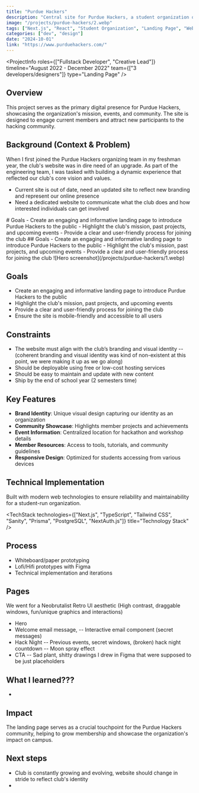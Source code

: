 ```yaml
---
title: "Purdue Hackers"
description: "Central site for Purdue Hackers, a student organization of more than 1000 members who build & ship kick-ass creative projects."
image: "/projects/purdue-hackers/2.webp"
tags: ["Next.js", "React", "Student Organization", "Landing Page", "Web Development"]
categories: ["dev", "design"]
date: "2024-10-01"
link: "https://www.purduehackers.com/"
---
```


<ProjectInfo 
    roles={["Fullstack Developer", "Creative Lead"]} 
    timeline="August 2022 - December 2022"
    team={["3 developers/designers"]}
    type="Landing Page"
/>

## Overview

This project serves as the primary digital presence for Purdue Hackers, showcasing the organization's mission, events, and community. The site is designed to engage current members and attract new participants to the hacking community.

## Background (Context & Problem)
When I first joined the Purdue Hackers organizing team in my freshman year, the club's website was in dire need of an upgrade.
As part of the engineering team, I was tasked with building a dynamic experience that reflected our club's core vision and values. 

- Current site is out of date, need an updated site to reflect new branding and represent our online presence
- Need a dedicated website to communicate what the club does and how interested individuals can get involved

<SplitSection>
  <SplitLeft>
    # Goals
  </SplitLeft>
  <SplitRight>
    - Create an engaging and informative landing page to introduce Purdue Hackers to the public
    - Highlight the club's mission, past projects, and upcoming events
    - Provide a clear and user-friendly process for joining the club
  </SplitRight>
</SplitSection>

<SplitSection>
  <SplitLeft>
    ## Goals
    - Create an engaging and informative landing page to introduce Purdue Hackers to the public
    - Highlight the club's mission, past projects, and upcoming events
    - Provide a clear and user-friendly process for joining the club
  </SplitLeft>
  <SplitRight>
    ![Hero screenshot](/projects/purdue-hackers/1.webp)
  </SplitRight>
</SplitSection>

## Goals
- Create an engaging and informative landing page to introduce Purdue Hackers to the public
- Highlight the club's mission, past projects, and upcoming events
- Provide a clear and user-friendly process for joining the club
- Ensure the site is mobile-friendly and accessible to all users

## Constraints
- The website must align with the club’s branding and visual identity
-- (coherent branding and visual identity was kind of non-existent at this point, we were making it up as we go along)
- Should be deployable using free or low-cost hosting services
- Should be easy to maintain and update with new content
- Ship by the end of school year (2 semesters time)

## Key Features

- **Brand Identity**: Unique visual design capturing our identity as an organization
- **Community Showcase**: Highlights member projects and achievements
- **Event Information**: Centralized location for hackathon and workshop details
- **Member Resources**: Access to tools, tutorials, and community guidelines
- **Responsive Design**: Optimized for students accessing from various devices



## Technical Implementation

Built with modern web technologies to ensure reliability and maintainability for a student-run organization.

<TechStack 
  technologies={["Next.js", "TypeScript", "Tailwind CSS", "Sanity", "Prisma", "PostgreSQL", "NextAuth.js"]}
  title="Technology Stack"
/>

## Process

- Whiteboard/paper prototyping
- Lofi/Hifi prototypes with Figma
- Technical implementation and iterations

## Pages

We went for a Neobrutalist Retro UI aesthetic 
(High contrast, draggable windows, fun/unique graphics and interactions)

- Hero 
- Welcome email message, 
-- Interactive email component (secret messages)
- Hack Night 
-- Previous events, secret windows, (broken) hack night countdown
-- Moon spray effect 
- CTA
-- Sad plant, shitty drawings I drew in Figma that were supposed to be just placeholders

## What I learned???
- 

## Impact

The landing page serves as a crucial touchpoint for the Purdue Hackers community, helping to grow membership and showcase the organization's impact on campus.

## Next steps
- Club is constantly growing and evolving, website should change in stride to reflect club's identity
- 